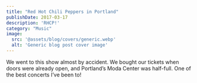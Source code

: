 ```yaml
---
title: "Red Hot Chili Peppers in Portland"
publishDate: 2017-03-17
description: 'RHCP!'
category: "Music"
image:
  src: '@assets/blog/covers/generic.webp'
  alt: 'Generic blog post cover image'
---
```



We went to this show almost by accident. We bought our tickets when doors were already open, and Portland’s Moda Center was half-full. One of the best concerts I’ve been to!

<YouTube id="ALI08HHUZXQ" className="mx-auto min-w-full" />

